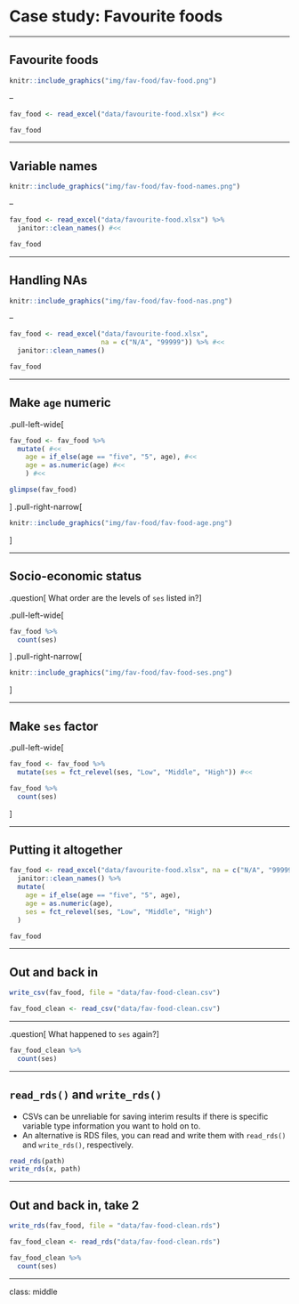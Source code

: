 # Case study: Favourite foods

---

## Favourite foods

```r
knitr::include_graphics("img/fav-food/fav-food.png")
```

--

```r
fav_food <- read_excel("data/favourite-food.xlsx") #<<

fav_food
```

---

## Variable names

```r
knitr::include_graphics("img/fav-food/fav-food-names.png")
```

--

```r
fav_food <- read_excel("data/favourite-food.xlsx") %>%
  janitor::clean_names() #<<

fav_food 
```

---

## Handling NAs

```r
knitr::include_graphics("img/fav-food/fav-food-nas.png")
```

--

```r
fav_food <- read_excel("data/favourite-food.xlsx",
                       na = c("N/A", "99999")) %>% #<<
  janitor::clean_names()

fav_food 
```

---

## Make `age` numeric

.pull-left-wide[
```r
fav_food <- fav_food %>%
  mutate( #<<
    age = if_else(age == "five", "5", age), #<<
    age = as.numeric(age) #<<
    ) #<<

glimpse(fav_food) 
```
]
.pull-right-narrow[
```r
knitr::include_graphics("img/fav-food/fav-food-age.png")
```
]

---

## Socio-economic status

.question[
What order are the levels of `ses` listed in?
]

.pull-left-wide[
```r
fav_food %>%
  count(ses)
```
]
.pull-right-narrow[
```r
knitr::include_graphics("img/fav-food/fav-food-ses.png")
```
]

---

## Make `ses` factor

.pull-left-wide[
```r
fav_food <- fav_food %>%
  mutate(ses = fct_relevel(ses, "Low", "Middle", "High")) #<<

fav_food %>%
  count(ses)
```
]

---

## Putting it altogether

```r
fav_food <- read_excel("data/favourite-food.xlsx", na = c("N/A", "99999")) %>%
  janitor::clean_names() %>%
  mutate(
    age = if_else(age == "five", "5", age), 
    age = as.numeric(age),
    ses = fct_relevel(ses, "Low", "Middle", "High")
  )

fav_food
```

---

## Out and back in

```r
write_csv(fav_food, file = "data/fav-food-clean.csv")

fav_food_clean <- read_csv("data/fav-food-clean.csv")
```

---

.question[
What happened to `ses` again?
]

```r
fav_food_clean %>%
  count(ses)
```

---

## `read_rds()` and `write_rds()`

- CSVs can be unreliable for saving interim results if there is specific variable type information you want to hold on to.
- An alternative is RDS files, you can read and write them with `read_rds()` and `write_rds()`, respectively.

```r
read_rds(path)
write_rds(x, path)
```

---

## Out and back in, take 2

```r
write_rds(fav_food, file = "data/fav-food-clean.rds")

fav_food_clean <- read_rds("data/fav-food-clean.rds")

fav_food_clean %>%
  count(ses)
```

---

class: middle